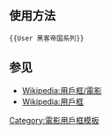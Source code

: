 {{Userbox
  |border-c = #00FF00
  |border-s = 1
  |id-c     = #000000
  |id-s     = 13
  |id-fc    = #00FF00
  |info-c   = #000000
  |info-s   = 10
  |info-fc  = #00FF00
  |id       = The Matrix
  |info     = 这个用户生活于'''[[黑客帝国系列|母体]]'''之中。
  |usercategory = 爱看黑客帝国系列电影的维基人
  |nocat    = {{{nocat|}}}
}}<noinclude>
{{clear}}

== 使用方法 ==
<pre>{{User 黑客帝国系列}}</pre>

== 参见 ==
*[[Wikipedia:用戶框/電影]]
*[[Wikipedia:用戶框]]
[[Category:電影用戶框模板]]
</noinclude>